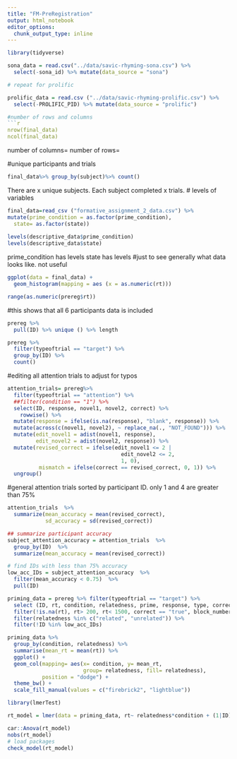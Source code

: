 ```yaml
---
title: "FM-PreRegistration"
output: html_notebook
editor_options: 
  chunk_output_type: inline
---
```


```r
library(tidyverse)
```


```r
sona_data = read.csv("../data/savic-rhyming-sona.csv") %>%
  select(-sona_id) %>% mutate(data_source = "sona")

# repeat for prolific

prolific_data = read.csv ("../data/savic-rhyming-prolific.csv") %>%
  select(-PROLIFIC_PID) %>% mutate(data_source = "prolific")
```


```r
#number of rows and columns 
```r
nrow(final_data)
ncol(final_data)
```
number of columns= 
number of rows=

#unique participants and trials
```r
final_data%>% group_by(subject)%>% count()
```
There are x unique subjects.
Each subject completed x trials.
# levels of variables
```r
final_data=read_csv ("formative_assignment_2_data.csv") %>%
mutate(prime_condition = as.factor(prime_condition),
  state= as.factor(state))
  
levels(descriptive_data$prime_condition)
levels(descriptive_data$state)
```
prime_condition has  levels
state has  levels
#just to see generally what data looks like. not useful
```r
ggplot(data = final_data) +
  geom_histogram(mapping = aes (x = as.numeric(rt)))

range(as.numeric(prereg$rt))

```
#this shows that all 6 participants data is included
```r
prereg %>%
  pull(ID) %>% unique () %>% length

prereg %>% 
  filter(typeoftrial == "target") %>%
  group_by(ID) %>% 
  count()

```

#editing all attention trials to adjust for typos
```r
attention_trials= prereg%>% 
  filter(typeoftrial == "attention") %>% 
  ##filter(condition == "1") %>%
  select(ID, response, novel1, novel2, correct) %>% 
    rowwise() %>%
  mutate(response = ifelse(is.na(response), "blank", response)) %>%
  mutate(across(c(novel1, novel2), ~ replace_na(., "NOT_FOUND"))) %>% 
  mutate(edit_novel1 = adist(novel1, response),
         edit_novel2 = adist(novel2, response)) %>% 
  mutate(revised_correct = ifelse(edit_novel1 <= 2 |
                                    edit_novel2 <= 2,
                                    1, 0),
          mismatch = ifelse(correct == revised_correct, 0, 1)) %>%
  ungroup()
```

#general attention trials sorted by participant ID. only 1 and 4 are greater than 75%
```r
attention_trials  %>% 
  summarize(mean_accuracy = mean(revised_correct), 
            sd_accuracy = sd(revised_correct))

## summarize participant accuracy 
subject_attention_accuracy = attention_trials  %>% 
  group_by(ID)  %>% 
  summarize(mean_accuracy = mean(revised_correct))

# find IDs with less than 75% accuracy
low_acc_IDs = subject_attention_accuracy  %>% 
  filter(mean_accuracy < 0.75)  %>% 
  pull(ID)
```

```r
priming_data = prereg %>% filter(typeoftrial == "target") %>% 
  select (ID, rt, condition, relatedness, prime, response, type, correct, block_number, target, correct_key) %>% 
  filter(!is.na(rt), rt> 200, rt< 1500, correct == "true", block_number == 1) %>% 
  filter(relatedness %in% c("related", "unrelated")) %>%
  filter(!ID %in% low_acc_IDs)

```

```r
priming_data %>%
  group_by(condition, relatedness) %>%
  summarise(mean_rt = mean(rt)) %>%
  ggplot() +
  geom_col(mapping= aes(x= condition, y= mean_rt, 
                        group= relatedness, fill= relatedness),
           position = "dodge") +
  theme_bw() +
  scale_fill_manual(values = c("firebrick2", "lightblue"))
```

```r
library(lmerTest)

rt_model = lmer(data = priming_data, rt~ relatedness*condition + (1|ID))
```

```r
car::Anova(rt_model)
nobs(rt_model)
# load packages
check_model(rt_model)
```





